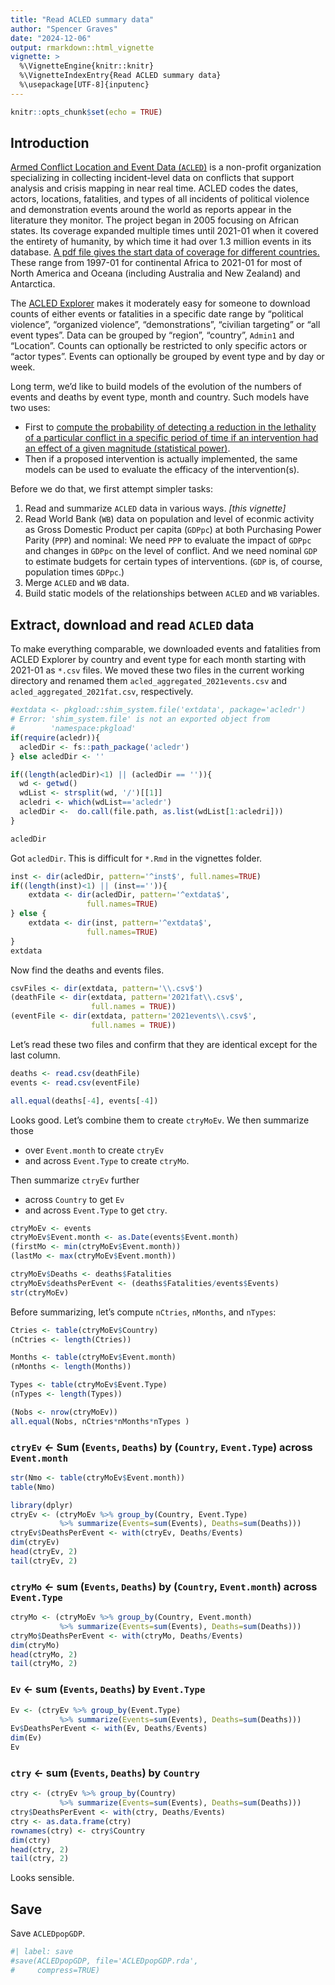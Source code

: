 ```yaml
---
title: "Read ACLED summary data"
author: "Spencer Graves"
date: "2024-12-06"
output: rmarkdown::html_vignette
vignette: >
  %\VignetteEngine{knitr::knitr}
  %\VignetteIndexEntry{Read ACLED summary data}
  %\usepackage[UTF-8]{inputenc}
---
```


```r
knitr::opts_chunk$set(echo = TRUE)
```

## Introduction

[Armed Conflict Location and Event Data (`ACLED`)](https://en.wikipedia.org/wiki/Armed_Conflict_Location_and_Event_Data) is a non-profit organization specializing in collecting incident-level data on conflicts that support analysis and crisis mapping in near real time. ACLED codes the dates, actors, locations, fatalities, and types of all incidents of political violence and demonstration events around the world as reports appear in the literature they monitor. The project began in 2005 focusing on African states. Its coverage expanded multiple times until 2021-01 when it covered the entirety of humanity, by which time it had over 1.3 million events in its database. [A pdf file gives the start data of coverage for different countries.](https://acleddata.com/acleddatanew/wp-content/uploads/dlm_uploads/2019/01/ACLED_Country-and-Time-Period-coverage_updatedFeb2022.pdf) These range from 1997-01 for continental Africa to 2021-01 for most of North America and Oceana (including Australia and New Zealand) and Antarctica. 

The [ACLED Explorer](https://acleddata.com/explorer/) makes it moderately easy for someone to download counts of either events or fatalities in a specific date range by "political violence", "organized violence", "demonstrations", "civilian targeting" or "all event types". Data can be grouped by "region", "country", `Admin1` and "Location". Counts can optionally be restricted to only specific actors or "actor types". Events can optionally be grouped by event type and by day or week. 

Long term, we'd like to build models of the evolution of the numbers of events and deaths by event type, month and country. Such models have two uses: 

- First to [compute the probability of detecting a reduction in the lethality of a particular conflict in a specific period of time if an intervention had an effect of a given magnitude (statistical power)](https://en.wikipedia.org/wiki/Power_(statistics)). 
- Then if a proposed intervention is actually implemented, the same models can be used to evaluate the efficacy of the intervention(s).

Before we do that, we first attempt simpler tasks: 

1. Read and summarize `ACLED` data in various ways. *[this vignette]*
2. Read World Bank (`WB`) data on population and level of econmic activity as Gross Domestic Product per capita (`GDPpc`) at both Purchasing Power Parity (`PPP`) and nominal: We need `PPP` to evaluate the impact of `GDPpc` and changes in `GDPpc` on the level of conflict. And we need nominal `GDP` to estimate budgets for certain types of interventions. (`GDP` is, of course, population times `GDPpc`.) 
3. Merge `ACLED` and `WB` data. 
4. Build static models of the relationships between `ACLED` and `WB` variables. 

## Extract, download and read `ACLED` data 

To make everything comparable, we downloaded events and fatalities from ACLED Explorer by country and event type for each month starting with 2021-01 as `*.csv` files. We moved these two files in the current working directory and renamed them `acled_aggregated_2021events.csv` and `acled_aggregated_2021fat.csv`, respectively. 

```r
#extdata <- pkgload::shim_system.file('extdata', package='acledr')
# Error: 'shim_system.file' is not an exported object from 
#        'namespace:pkgload'
if(require(acledr)){ 
  acledDir <- fs::path_package('acledr')
} else acledDir <- ''

if((length(acledDir)<1) || (acledDir == '')){ 
  wd <- getwd()
  wdList <- strsplit(wd, '/')[[1]]
  acledri <- which(wdList=='acledr')
  acledDir <-  do.call(file.path, as.list(wdList[1:acledri]))
}

acledDir
```

Got `acledDir`. This is difficult for `*.Rmd` in the vignettes folder. 

```r
inst <- dir(acledDir, pattern='^inst$', full.names=TRUE)
if((length(inst)<1) || (inst=='')){
    extdata <- dir(acledDir, pattern='^extdata$', 
                 full.names=TRUE)
} else {
    extdata <- dir(inst, pattern='^extdata$', 
                 full.names=TRUE)
}
extdata
```

Now find the deaths and events files. 

```r
csvFiles <- dir(extdata, pattern='\\.csv$')
(deathFile <- dir(extdata, pattern='2021fat\\.csv$', 
                  full.names = TRUE))
(eventFile <- dir(extdata, pattern='2021events\\.csv$', 
                  full.names = TRUE))
```

Let's read these two files and confirm that they are identical except for the last column. 

```r
deaths <- read.csv(deathFile)
events <- read.csv(eventFile)

all.equal(deaths[-4], events[-4])
```

Looks good. Let's combine them to create `ctryMoEv`. We then summarize those 

- over `Event.month` to create `ctryEv` 
- and across `Event.Type` to create `ctryMo`. 

Then summarize `ctryEv` further 

- across `Country` to get `Ev` 
- and across `Event.Type` to get `ctry`. 

```r
ctryMoEv <- events
ctryMoEv$Event.month <- as.Date(events$Event.month)
(firstMo <- min(ctryMoEv$Event.month))
(lastMo <- max(ctryMoEv$Event.month))

ctryMoEv$Deaths <- deaths$Fatalities
ctryMoEv$deathsPerEvent <- (deaths$Fatalities/events$Events)
str(ctryMoEv)
```

Before summarizing, let's compute `nCtries`, `nMonths`, and `nTypes`: 

```r
Ctries <- table(ctryMoEv$Country)
(nCtries <- length(Ctries))

Months <- table(ctryMoEv$Event.month)
(nMonths <- length(Months))

Types <- table(ctryMoEv$Event.Type)
(nTypes <- length(Types))

(Nobs <- nrow(ctryMoEv))
all.equal(Nobs, nCtries*nMonths*nTypes )
```

### `ctryEv` <- Sum (`Events`, `Deaths`) by (`Country`, `Event.Type`) across `Event.month`

```r
str(Nmo <- table(ctryMoEv$Event.month))
table(Nmo)

library(dplyr)
ctryEv <- (ctryMoEv %>% group_by(Country, Event.Type) 
           %>% summarize(Events=sum(Events), Deaths=sum(Deaths)))
ctryEv$DeathsPerEvent <- with(ctryEv, Deaths/Events)
dim(ctryEv)
head(ctryEv, 2)
tail(ctryEv, 2)
```

### `ctryMo` <- sum (`Events`, `Deaths`) by (`Country`, `Event.month`) across `Event.Type`

```r
ctryMo <- (ctryMoEv %>% group_by(Country, Event.month) 
           %>% summarize(Events=sum(Events), Deaths=sum(Deaths)))
ctryMo$DeathsPerEvent <- with(ctryMo, Deaths/Events)
dim(ctryMo)
head(ctryMo, 2)
tail(ctryMo, 2)
```

### `Ev` <- sum (`Events`, `Deaths`) by `Event.Type` 

```r
Ev <- (ctryEv %>% group_by(Event.Type) 
           %>% summarize(Events=sum(Events), Deaths=sum(Deaths)))
Ev$DeathsPerEvent <- with(Ev, Deaths/Events)
dim(Ev)
Ev
```

### `ctry` <- sum (`Events`, `Deaths`) by `Country` 

```r
ctry <- (ctryEv %>% group_by(Country) 
           %>% summarize(Events=sum(Events), Deaths=sum(Deaths)))
ctry$DeathsPerEvent <- with(ctry, Deaths/Events)
ctry <- as.data.frame(ctry)
rownames(ctry) <- ctry$Country
dim(ctry)
head(ctry, 2)
tail(ctry, 2)
```

Looks sensible. 

## Save 

Save `ACLEDpopGDP`.

```r
#| label: save
#save(ACLEDpopGDP, file='ACLEDpopGDP.rda', 
#     compress=TRUE)
```

